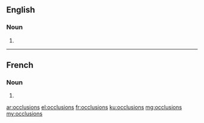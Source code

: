 ==English==

===Noun===
{{head|en|plural}}

# {{plural of|occlusion|lang=en}}

----

==French==

===Noun===
{{head|fr|plural|g=f-p}}

# {{plural of|occlusion|lang=fr}}

[[ar:occlusions]]
[[el:occlusions]]
[[fr:occlusions]]
[[ku:occlusions]]
[[mg:occlusions]]
[[my:occlusions]]